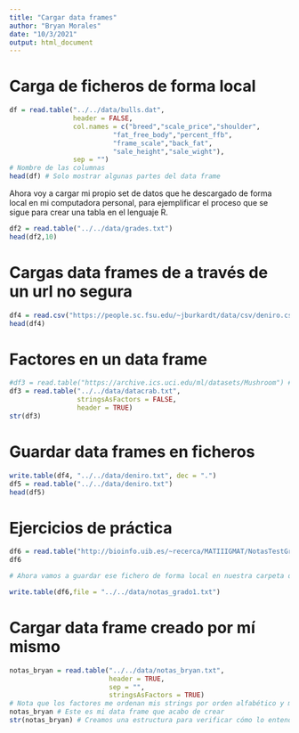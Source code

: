 ```yaml
---
title: "Cargar data frames"
author: "Bryan Morales"
date: "10/3/2021"
output: html_document
---
```


# Carga de ficheros de forma local

```r
df = read.table("../../data/bulls.dat",
                header = FALSE,
                col.names = c("breed","scale_price","shoulder",
                          "fat_free_body","percent_ffb",
                          "frame_scale","back_fat",
                          "sale_height","sale_wight"),
                sep = "")
# Nombre de las columnas
head(df) # Solo mostrar algunas partes del data frame
```

Ahora voy a cargar mi propio set de datos que he descargado de forma local en mi computadora personal, para ejemplificar el proceso que se sigue para crear una tabla en el lenguaje R.

```r
df2 = read.table("../../data/grades.txt")
head(df2,10)
```

# Cargas data frames de a través de un url no segura

```r
df4 = read.csv("https://people.sc.fsu.edu/~jburkardt/data/csv/deniro.csv")
head(df4)
```


# Factores en un data frame

```r
#df3 = read.table("https://archive.ics.uci.edu/ml/datasets/Mushroom") # No puedo leer este data frame desde la url porque es una página web protegida o sea https.
df3 = read.table("../../data/datacrab.txt",
                 stringsAsFactors = FALSE,
                 header = TRUE)
str(df3)
```

# Guardar data frames en ficheros

```r
write.table(df4, "../../data/deniro.txt", dec = ".")
df5 = read.table("../../data/deniro.txt")
head(df5)
```

# Ejercicios de práctica

```r
df6 = read.table("http://bioinfo.uib.es/~recerca/MATIIIGMAT/NotasTestGrado/grado1.txt",header = TRUE)
df6

# Ahora vamos a guardar ese fichero de forma local en nuestra carpeta de data

write.table(df6,file = "../../data/notas_grado1.txt")
```

# Cargar data frame creado por mí mismo

```r
notas_bryan = read.table("../../data/notas_bryan.txt",
                         header = TRUE,
                         sep = "",
                         stringsAsFactors = TRUE)
# Nota que los factores me ordenan mis strings por orden alfabético y me determinan si se llega a repetir alguno
notas_bryan # Este es mi data frame que acabo de crear
str(notas_bryan) # Creamos una estructura para verificar cómo lo entendió R
```


